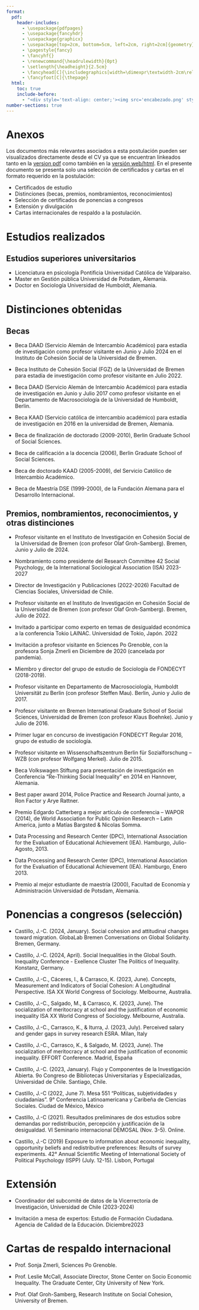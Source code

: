 ```yaml
---
format:
  pdf:
    header-includes:
      - \usepackage{pdfpages}
      - \usepackage{fancyhdr}
      - \usepackage{graphicx}
      - \usepackage[top=2cm, bottom=5cm, left=2cm, right=2cm]{geometry}
      - \pagestyle{fancy}
      - \fancyhf{}
      - \renewcommand{\headrulewidth}{0pt}
      - \setlength{\headheight}{2.5cm}
      - \fancyhead[C]{\includegraphics[width=\dimexpr\textwidth-2cm\relax,height=2.5cm]{encabezado.png}}
      - \fancyfoot[C]{\thepage}
  html:
    toc: true
    include-before:
      - "<div style='text-align: center;'><img src='encabezado.png' style='width: 100%; max-height: 2.5cm;'></div>"
number-sections: true 
---
```


# **Anexos** {-}

Los documentos más relevantes asociados a esta postulación pueden ser visualizados directamente desde el CV ya que se encuentran linkeados tanto en la [version pdf](https://juancarloscastillo.github.io/jerarquizacion-uch/jerarquizacion.pdf) como también en la [versión web/html](https://juancarloscastillo.github.io/jerarquizacion-uch/jerarquizacion.html). En el presente documento se presenta solo una selección de certificados y cartas en el formato requerido en la postulación:

- Certificados de estudio
- Distinciones (becas, premios, nombramientos, reconocimientos)
- Selección de certificados de ponencias a congresos
- Extensión y divulgación
- Cartas internacionales de respaldo a la postulación.

\newpage

# Estudios realizados

## Estudios superiores universitarios

- Licenciatura en psicología Pontificia Universidad Católica de Valparaíso.
- Master en Gestión pública Universidad de Potsdam, Alemania.
- Doctor en Sociología Universidad de Humboldt, Alemania.

```{=tex}
\includepdf[pages={1}]{anexos/estudios/titulos-grado.pdf}
\includepdf[pages={1}]{anexos/estudios/titulos-master.pdf}
\includepdf[pages={1}]{anexos/estudios/titulos-phd.pdf}
```

# Distinciones obtenidas

## Becas

- Beca DAAD (Servicio Alemán de Intercambio Académico) para estadía de investigación como profesor visitante en Junio y Julio 2024 en el Instituto de Cohesión Social de la Universidad de Bremen.

- Beca Instituto de Cohesión Social (FGZ) de la Universidad de Bremen para estadía de investigación como profesor visitante  en Julio 2022.

- Beca DAAD (Servicio Alemán de Intercambio Académico) para estadía de investigación en Junio y Julio 2017 como profesor visitante en el Departamento de Macrosociología de la Universidad de Humboldt, Berlin. 

- Beca KAAD (Servicio católica de intercambio académico) para estadía de investigación en 2016 en la universidad de Bremen, Alemania.

- Beca de finalización de doctorado (2009-2010), Berlin Graduate School of Social Sciences.

- Beca de calificación a la docencia (2006), Berlin Graduate School of Social Sciences.

- Beca de doctorado KAAD (2005-2009), del Servicio Católico de Intercambio Académico.

- Beca de Maestría DSE (1999-2000), de la Fundación Alemana para el Desarrollo Internacional.

```{=tex}
\includepdf[pages={1}]{anexos/distinciones/admisionesybecas-11.pdf}
\includepdf[pages={1}]{anexos/distinciones/admisionesybecas-10.pdf}
\includepdf[pages={1}]{anexos/distinciones/admisionesybecas-9.pdf}
\includepdf[pages={1}]{anexos/distinciones/admisionesybecas-8.pdf}
\includepdf[pages={1}]{anexos/distinciones/admisionesybecas-6.pdf}
\includepdf[pages={1}]{anexos/distinciones/admisionesybecas-4.pdf}
\includepdf[pages={1}]{anexos/distinciones/admisionesybecas-3.pdf}
\includepdf[pages={1}]{anexos/distinciones/admisionesybecas-1.pdf}
```
## Premios, nombramientos, reconocimientos, y otras distinciones

- Profesor visitante en el Instituto de Investigación en Cohesión Social de la Universidad de Bremen (con profesor Olaf Groh-Samberg). Bremen, Junio y Julio de 2024.

- Nombramiento como presidente del Research Committee 42 Social Psychology, de la International Sociological Association (ISA) 2023-2027

- Director de Investigación y Publicaciones (2022-2026) Facultad de Ciencias Sociales, Universidad de Chile.

- Profesor visitante en el Instituto de Investigación en Cohesión Social de la Universidad de Bremen (con profesor Olaf Groh-Samberg). Bremen, Julio de 2022.

- Invitado a participar como experto en temas de desigualdad económica a la conferencia Tokio LAINAC. Universidad de Tokio, Japón. 2022

- Invitación a profesor visitante en Sciences Po Grenoble, con la profesora Sonja Zmerli en Diciembre de 2020 (cancelada por pandemia).

- Miembro y director del grupo de estudio de Sociología de FONDECYT (2018-2019).
 
- Profesor visitante en Departamento de Macrosociología, Humboldt Universität zu Berlin (con profesor Steffen Mau). Berlin, Junio y Julio de 2017.

- Profesor visitante en Bremen International Graduate School of Social Sciences, Universidad de Bremen (con profesor Klaus Boehnke). Junio y Julio de 2016.

- Primer lugar en concurso de investigación FONDECYT Regular 2016, grupo de estudio de sociología.

- Profesor visitante en Wissenschaftszentrum Berlin für Sozialforschung – WZB (con profesor Wolfgang Merkel). Julio de 2015.

- Beca Volkswagen Stiftung para presentación de investigación en Conferencia “Re-Thinking Social Inequality” en 2014 en Hannover, Alemania.

- Best paper award 2014, Police Practice and Research Journal junto, a Ron Factor y Arye Rattner.

- Premio Edgardo Catterberg a mejor artículo de conferencia – WAPOR (2014), de World Association for Public Opinion Research – Latin America, junto a Matías Bargsted & Nicolas Somma.

- Data Processing and Research Center (DPC), International Association for the Evaluation of Educational Achievement (IEA). Hamburgo, Julio-Agosto, 2013.

- Data Processing and Research Center (DPC), International Association for the Evaluation of Educational Achievement (IEA). Hamburgo, Enero 2013.
 
- Premio al mejor estudiante de maestría (2000), Facultad de Economía y Administración Universidad de Potsdam, Alemania.


```{=tex}
\includepdf[pages={1}]{anexos/adicionales/Invitation-Juan-bremen23.pdf}
\includepdf[pages={1}]{anexos/distinciones/premiosyreconocimientos-3-ISARC42.pdf}
\includepdf[pages={1}]{anexos/cronologia-laboral/Constancia_aprobación_nombramiento_Juan_Castillo_Director_Investigación_Publicaciones.pdf}
\includepdf[pages={1}]{anexos/adicionales/Cooperation-Agreement_RISC-Castillo22.pdf}
\includepdf[pages={1}]{anexos/distinciones/CONSTANCIA_tokio_lainac.pdf}
\includepdf[pages={1}]{anexos/adicionales/Invitation-letter_castillo-grenoble19.pdf}
\includepdf[pages={1}]{anexos/cronologia-laboral/premiosyreconocimientos-6.pdf}
\includepdf[pages={1}]{anexos/adicionales/estadiasinvestigacion-5.pdf}
\includepdf[pages={1}]{anexos/adicionales/estadiasinvestigacion-4.pdf}
\includepdf[pages={1}]{anexos/distinciones/premiosyreconocimientos-5.pdf}
\includepdf[pages={1}]{anexos/adicionales/estadiasinvestigacion-3.pdf}
\includepdf[pages={1}]{anexos/distinciones/Castillo_Invitation_2014_03_20.pdf}
\includepdf[pages={1}]{anexos/distinciones/premiosyreconocimientos-2.pdf}
\includepdf[pages={1}]{anexos/distinciones/premiosyreconocimientos-4.pdf}
\includepdf[pages={1}]{anexos/adicionales/estadiasinvestigacion-2.pdf}
\includepdf[pages={1}]{anexos/adicionales/estadiasinvestigacion-1.pdf}
\includepdf[pages={1}]{anexos/distinciones/premiosyreconocimientos-1.pdf}
```
# Ponencias a congresos (selección)

- Castillo, J.-C. (2024, January). Social cohesion and attitudinal changes toward migration. GlobaLab Bremen Conversations on Global Solidarity. Bremen, Germany.

- Castillo, J.-C. (2024, April). Social Inequalities in the Global South. Inequality Conference - Exellence Cluster The Politics of Inequality. Konstanz, Germany.

- Castillo, J.-C., Cáceres, I., & Carrasco, K. (2023, June). Concepts, Measurement and Indicators of Social Cohesion: A Longitudinal Perspective. ISA XX World Congress of Sociology. Melbourne, Australia.

- Castillo, J.-C., Salgado, M., & Carrasco, K. (2023, June). The socialization of meritocracy at school and the justification of economic inequality ISA XX World Congress of Sociology. Melbourne, Australia.

- Castillo, J.-C., Carrasco, K., & Iturra, J. (2023, July). Perceived salary and gender gaps in survey research ESRA. Milan, Italy

- Castillo, J.-C., Carrasco, K., & Salgado, M. (2023, June). The socialization of meritocracy at school and the justification of economic inequality. EFFORT Conference. Madrid, España

- Castillo, J.-C. (2023, January). Flujo y Componentes de la Investigación Abierta. 9o Congreso de Bibliotecas Universitarias y Especializadas, Universidad de Chile. Santiago, Chile.

- Castillo, J.-C (2022, June 7). Mesa 551 "Políticas, subjetividades y ciudadanías". 9° Conferencia Latinoamericana y Caribeña de Ciencias Sociales. Ciudad de México, México

- Castillo, J.-C (2021). Resultados preliminares de dos estudios sobre demandas por redistribución, percepción y justificación de la desigualdad. VI Seminario internacional DEMOSAL (Nov. 3-5). Online.

- Castillo, J.-C (2019) Exposure to information about economic inequality, opportunity beliefs and redistributive preferences: Results of survey experiments. 42° Annual Scientific Meeting of International Society of Political Psychology (ISPP) (July. 12-15). Lisbon, Portugal

```{=tex}
\includepdf[pages={1}]{anexos/conferencias/glolab.pdf}
\includepdf[pages={1}]{anexos/conferencias/konstanz.pdf}
\includepdf[pages={1}]{anexos/conferencias/isa2023-cohesion.pdf}
\includepdf[pages={1}]{anexos/conferencias/isa2023-meritocracy.pdf}
\includepdf[pages={1}]{anexos/conferencias/ESRA2023_certificate.pdf}
\includepdf[pages={1}]{anexos/conferencias/effort-2023.pdf}
\includepdf[pages={1}]{anexos/conferencias/conferencista_2023.pdf}
\includepdf[pages={1}]{anexos/conferencias/certificado_participanteCLACSO.pdf}
\includepdf[pages={1}]{anexos/conferencias/demosal1.pdf}
\includepdf[pages={1}]{anexos/conferencias/castillo_certificateispp2019.pdf}
```

# Extensión

- Coordinador del subcomité de datos de la Vicerrectoría de Investigación, Universidad de Chile (2023-2024)

- Invitación a mesa de expertos: Estudio de Formación Ciudadana. Agencia de Calidad de la Educación. Diciembre2023

```{=tex}
\includepdf[pages={1}]{anexos/adicionales/ConstanciaSubcomitesJCC_vdch-firmado.pdf}
\includepdf[pages={1}]{anexos/distinciones/Invitacionexpertos_EstudioFormacionCiudadana.pdf}
```

# Cartas de respaldo internacional

- Prof. Sonja Zmerli, Sciences Po Grenoble.

- Prof. Leslie McCall, Associate Director, Stone Center on Socio Economic Inequality. The Graduate Center, City University of New York.

- Prof. Olaf Groh-Samberg, Research Institute on Social Cohesion, University of Bremen.

```{=tex}
\includepdf[pages={1}]{anexos/adicionales/recomendation-letter_Juan-Castillo.pdf}
\includepdf[pages={1}]{anexos/adicionales/JCCastillo-Letter-McCall.pdf}
\includepdf[pages={1}]{anexos/adicionales/LoR-Juan.pdf}
```


